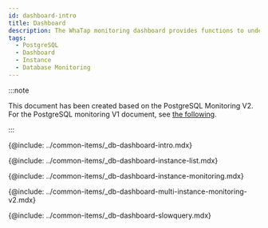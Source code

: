 ```yaml
---
id: dashboard-intro
title: Dashboard
description: The WhaTap monitoring dashboard provides functions to understand the overall status of a project at a glance.
tags:
  - PostgreSQL
  - Dashboard
  - Instance
  - Database Monitoring
---
```


:::note

This document has been created based on the PostgreSQL Monitoring V2. For the PostgreSQL monitoring V1 document, see [the following](../postgresql-v1/dashboard-intro).

:::

{@include: ../common-items/_db-dashboard-intro.mdx}  

{@include: ../common-items/_db-dashboard-instance-list.mdx}

{@include: ../common-items/_db-dashboard-instance-monitoring.mdx}  

{@include: ../common-items/_db-dashboard-multi-instance-monitoring-v2.mdx}

{@include: ../common-items/_db-dashboard-slowquery.mdx}
